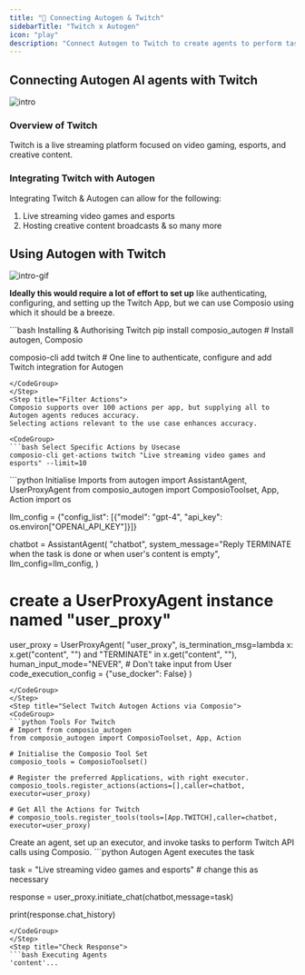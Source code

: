 ```yaml
---
title: "🚀 Connecting Autogen & Twitch"
sidebarTitle: "Twitch x Autogen"
icon: "play"
description: "Connect Autogen to Twitch to create agents to perform tasks using natural language"
---
```


## Connecting Autogen AI agents with Twitch
![intro](/media/intro.jpg)

### Overview of Twitch

Twitch is a live streaming platform focused on video gaming, esports, and creative content.

### Integrating Twitch with Autogen

Integrating Twitch & Autogen can allow for the following:

1. Live streaming video games and esports
2. Hosting creative content broadcasts
& so many more

## Using Autogen with Twitch
![intro-gif](/media/intro.gif)
<Steps>
<Step title="Setting Up the Environment">

**Ideally this would require a lot of effort to set up** like authenticating, configuring, and setting up the Twitch App, but we can use Composio using which it should be a breeze.

<CodeGroup>
```bash Installing & Authorising Twitch
pip install composio_autogen # Install autogen, Composio 

composio-cli add twitch # One line to authenticate, configure and add Twitch integration for Autogen
```
</CodeGroup>
</Step>
<Step title="Filter Actions">
Composio supports over 100 actions per app, but supplying all to Autogen agents reduces accuracy.
Selecting actions relevant to the use case enhances accuracy.

<CodeGroup>
```bash Select Specific Actions by Usecase
composio-cli get-actions twitch "Live streaming video games and esports" --limit=10
```
</CodeGroup>

</Step>
<Step title="Import Base Packages">

<CodeGroup>
```python Initialise Imports
from autogen import AssistantAgent, UserProxyAgent
from composio_autogen import ComposioToolset, App, Action
import os

llm_config = {"config_list": [{"model": "gpt-4", "api_key": os.environ["OPENAI_API_KEY"]}]}

chatbot = AssistantAgent(
    "chatbot",
    system_message="Reply TERMINATE when the task is done or when user's content is empty",
    llm_config=llm_config,
)

# create a UserProxyAgent instance named "user_proxy"
user_proxy = UserProxyAgent(
    "user_proxy",
    is_termination_msg=lambda x: x.get("content", "") and "TERMINATE" in x.get("content", ""),
    human_input_mode="NEVER", # Don't take input from User
    code_execution_config = {"use_docker": False}
)
```
</CodeGroup>
</Step>
<Step title="Select Twitch Autogen Actions via Composio">
<CodeGroup>
```python Tools For Twitch
# Import from composio_autogen
from composio_autogen import ComposioToolset, App, Action

# Initialise the Composio Tool Set
composio_tools = ComposioToolset()

# Register the preferred Applications, with right executor. 
composio_tools.register_actions(actions=[],caller=chatbot, executor=user_proxy)

# Get All the Actions for Twitch
# composio_tools.register_tools(tools=[App.TWITCH],caller=chatbot, executor=user_proxy) 
```
</CodeGroup>
</Step>
<Step title="Execute the Agent">
Create an agent, set up an executor, and invoke tasks to perform Twitch API calls using Composio. 
<CodeGroup>
```python Autogen Agent executes the task

task = "Live streaming video games and esports" # change this as necessary

response = user_proxy.initiate_chat(chatbot,message=task)

print(response.chat_history)
```
</CodeGroup>
</Step>
<Step title="Check Response">
```bash Executing Agents
'content'...
```
</Step>
</Steps>
